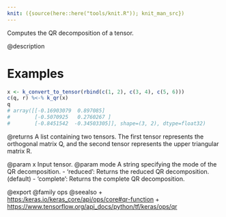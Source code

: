 ```yaml
---
knit: ({source(here::here("tools/knit.R")); knit_man_src})
---
```

Computes the QR decomposition of a tensor.

@description

# Examples
```r
x <- k_convert_to_tensor(rbind(c(1, 2), c(3, 4), c(5, 6)))
c(q, r) %<-% k_qr(x)
q
# array([[-0.16903079  0.897085]
#        [-0.5070925   0.2760267 ]
#        [-0.8451542  -0.34503305]], shape=(3, 2), dtype=float32)
```

@returns
A list containing two tensors. The first tensor represents the
orthogonal matrix Q, and the second tensor represents the upper
triangular matrix R.

@param x Input tensor.
@param mode A string specifying the mode of the QR decomposition.
    - 'reduced': Returns the reduced QR decomposition. (default)
    - 'complete': Returns the complete QR decomposition.

@export
@family ops
@seealso
+ <https:/keras.io/keras_core/api/ops/core#qr-function>
+ <https://www.tensorflow.org/api_docs/python/tf/keras/ops/qr>
